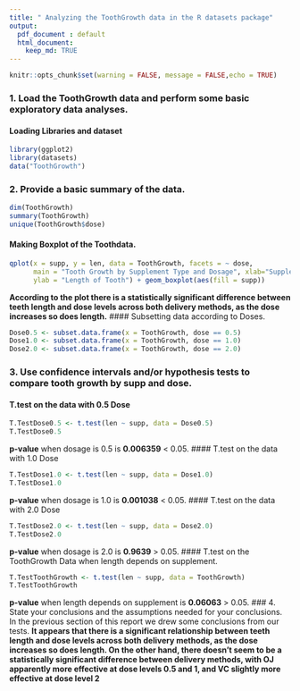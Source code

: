 ```yaml
---
title: " Analyzing the ToothGrowth data in the R datasets package"
output: 
  pdf_document : default
  html_document:
    keep_md: TRUE
---
```


```r
knitr::opts_chunk$set(warning = FALSE, message = FALSE,echo = TRUE)
```

### 1. Load the ToothGrowth data and perform some basic exploratory data analyses.
#### Loading Libraries and dataset
```r
library(ggplot2)
library(datasets)
data("ToothGrowth")
```
### 2. Provide a basic summary of the data.
```r
dim(ToothGrowth)
summary(ToothGrowth)
unique(ToothGrowth$dose)
```
#### Making Boxplot of the Toothdata.
```r
qplot(x = supp, y = len, data = ToothGrowth, facets = ~ dose, 
      main = "Tooth Growth by Supplement Type and Dosage", xlab="Supplement",
      ylab = "Length of Tooth") + geom_boxplot(aes(fill = supp))
```
**According to the plot there is a statistically significant difference between teeth length and dose levels across both delivery methods, as the dose increases so does length.**
#### Subsetting data according to Doses.
```r
Dose0.5 <- subset.data.frame(x = ToothGrowth, dose == 0.5) 
Dose1.0 <- subset.data.frame(x = ToothGrowth, dose == 1.0) 
Dose2.0 <- subset.data.frame(x = ToothGrowth, dose == 2.0)
```
### 3. Use confidence intervals and/or hypothesis tests to compare tooth growth by supp and dose.
#### T.test on the data with 0.5 Dose
```r
T.TestDose0.5 <- t.test(len ~ supp, data = Dose0.5)
T.TestDose0.5
```
**p-value** when dosage is 0.5 is **0.006359** < 0.05.
#### T.test on the data with 1.0 Dose
```r
T.TestDose1.0 <- t.test(len ~ supp, data = Dose1.0)
T.TestDose1.0
```
**p-value** when dosage is 1.0 is **0.001038** < 0.05.
#### T.test on the data with 2.0 Dose
```r
T.TestDose2.0 <- t.test(len ~ supp, data = Dose2.0)
T.TestDose2.0
```
**p-value** when dosage is 2.0 is **0.9639** > 0.05.
#### T.test on the ToothGrowth Data when length depends on supplement. 
```r
T.TestToothGrowth <- t.test(len ~ supp, data = ToothGrowth)
T.TestToothGrowth
```
**p-value** when length depends on supplement is **0.06063** > 0.05.
### 4. State your conclusions and the assumptions needed for your conclusions.
In the previous section of this report we drew some conclusions from our tests.
**It appears that there is a significant relationship between teeth length and dose levels across both delivery methods, as the dose increases so does length. On the other hand, there doesn't seem to be a statistically significant difference between delivery methods, with OJ apparently more effective at dose levels 0.5 and 1, and VC slightly more effective at dose level 2**
